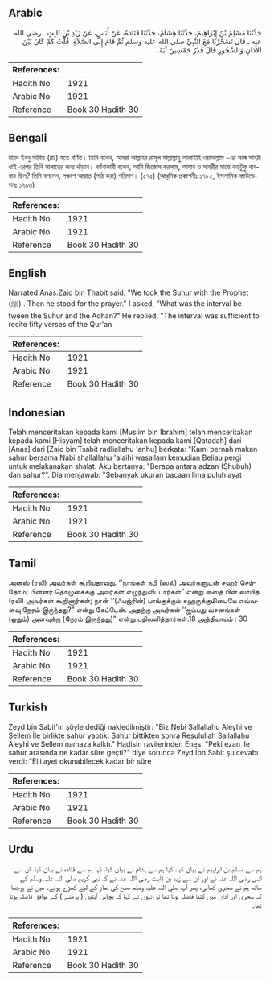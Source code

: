 ## Arabic


<div dir="rtl" lang="ar" style={{fontSize:'larger',backgroundColor:'#f8f9fa',padding:20}}>
حَدَّثَنَا مُسْلِمُ بْنُ إِبْرَاهِيمَ، حَدَّثَنَا هِشَامٌ، حَدَّثَنَا قَتَادَةُ، عَنْ أَنَسٍ، عَنْ زَيْدِ بْنِ ثَابِتٍ ـ رضى الله عنه ـ قَالَ تَسَحَّرْنَا مَعَ النَّبِيِّ صلى الله عليه وسلم ثُمَّ قَامَ إِلَى الصَّلاَةِ‏.‏ قُلْتُ كَمْ كَانَ بَيْنَ الأَذَانِ وَالسَّحُورِ قَالَ قَدْرُ خَمْسِينَ آيَةً‏.‏
</div>
<div style={{backgroundColor:'#f8f9fa',padding:20, marginBottom: 10}}><table> <thead> <tr> <th>References:</th> <th></th> </tr> </thead> <tbody><tr><td>Hadith No</td><td>1921</td></tr><tr><td>Arabic No</td><td>1921</td></tr><tr><td>Reference</td><td>Book 30 Hadith 30</td></tr></tbody></table></div>

## Bengali


<div dir="ltr" lang="bn" style={{fontSize:'larger',backgroundColor:'#f8f9fa',padding:20}}>
যায়দ ইবনু সাবিত (রাঃ) হতে বর্ণিত। তিনি বলেন, আমরা আল্লাহর রাসূল সাল্লাল্লাহু আলাইহি ওয়াসাল্লাম -এর সঙ্গে সাহরী খাই এরপর তিনি সালাতের জন্য দাঁড়ান। বর্ণনাকারী বলেন, আমি জিজ্ঞেস করলাম, আযান ও সাহরীর মাঝে কতটুকু ব্যবধান ছিল? তিনি বললেন, পঞ্চাশ আয়াত (পাঠ করা) পরিমাণ। (৫৭৫) (আধুনিক প্রকাশনীঃ ১৭৮৫, ইসলামিক ফাউন্ডেশনঃ ১৭৯৬)
</div>
<div style={{backgroundColor:'#f8f9fa',padding:20, marginBottom: 10}}><table> <thead> <tr> <th>References:</th> <th></th> </tr> </thead> <tbody><tr><td>Hadith No</td><td>1921</td></tr><tr><td>Arabic No</td><td>1921</td></tr><tr><td>Reference</td><td>Book 30 Hadith 30</td></tr></tbody></table></div>

## English


<div dir="ltr" lang="en" style={{fontSize:'larger',backgroundColor:'#f8f9fa',padding:20}}>
Narrated Anas:Zaid bin Thabit said, "We took the Suhur with the Prophet (ﷺ) . Then he stood for the prayer." I asked, "What was the interval between the Suhur and the Adhan?" He replied, "The interval was sufficient to recite fifty verses of the Qur'an
</div>
<div style={{backgroundColor:'#f8f9fa',padding:20, marginBottom: 10}}><table> <thead> <tr> <th>References:</th> <th></th> </tr> </thead> <tbody><tr><td>Hadith No</td><td>1921</td></tr><tr><td>Arabic No</td><td>1921</td></tr><tr><td>Reference</td><td>Book 30 Hadith 30</td></tr></tbody></table></div>

## Indonesian


<div dir="ltr" lang="id" style={{fontSize:'larger',backgroundColor:'#f8f9fa',padding:20}}>
Telah menceritakan kepada kami [Muslim bin Ibrahim] telah menceritakan kepada kami [Hisyam] telah menceritakan kepada kami [Qatadah] dari [Anas] dari [Zaid bin Tsabit radliallahu 'anhu] berkata: "Kami pernah makan sahur bersama Nabi shallallahu 'alaihi wasallam kemudian Beliau pergi untuk melakanakan shalat. Aku bertanya: "Berapa antara adzan (Shubuh) dan sahur?". Dia menjawab: "Sebanyak ukuran bacaan lima puluh ayat
</div>
<div style={{backgroundColor:'#f8f9fa',padding:20, marginBottom: 10}}><table> <thead> <tr> <th>References:</th> <th></th> </tr> </thead> <tbody><tr><td>Hadith No</td><td>1921</td></tr><tr><td>Arabic No</td><td>1921</td></tr><tr><td>Reference</td><td>Book 30 Hadith 30</td></tr></tbody></table></div>

## Tamil


<div dir="ltr" lang="ta" style={{fontSize:'larger',backgroundColor:'#f8f9fa',padding:20}}>
அனஸ் (ரலி) அவர்கள் கூறியதாவது: ‘‘நாங்கள் நபி (ஸல்) அவர்களுடன் சஹர் செய்தோம்; பின்னர் தொழுகைக்கு அவர்கள் எழுந்துவிட்டார்கள்” என்று ஸைத் பின் ஸாபித் (ரலி) அவர்கள் கூறினார்கள்; நான் ‘‘(ஃபஜ்ரின்) பாங்குக்கும் சஹருக்குமிடையே எவ்வளவு நேரம் இருந்தது?” என்று கேட்டேன். அதற்கு அவர்கள் ‘‘ஐம்பது வசனங்கள் (ஓதும்) அளவுக்கு (நேரம் இருந்தது)” என்று பதிலளித்தார்கள்.18 அத்தியாயம் : 30
</div>
<div style={{backgroundColor:'#f8f9fa',padding:20, marginBottom: 10}}><table> <thead> <tr> <th>References:</th> <th></th> </tr> </thead> <tbody><tr><td>Hadith No</td><td>1921</td></tr><tr><td>Arabic No</td><td>1921</td></tr><tr><td>Reference</td><td>Book 30 Hadith 30</td></tr></tbody></table></div>

## Turkish


<div dir="ltr" lang="tr" style={{fontSize:'larger',backgroundColor:'#f8f9fa',padding:20}}>
Zeyd bin Sabit'in şöyle dediği nakledilmiştir: "Biz Nebi Sallallahu Aleyhi ve Sellem İle birlikte sahur yaptık. Sahur bittikten sonra Resulullah Sallallahu Aleyhi ve Sellem namaza kalktı." Hadisin ravilerinden Enes: "Peki ezan ile sahur arasında ne kadar süre geçti?" diye sorunca Zeyd İbn Sabit şu cevabı verdi: "Elli ayet okunabilecek kadar bir süre
</div>
<div style={{backgroundColor:'#f8f9fa',padding:20, marginBottom: 10}}><table> <thead> <tr> <th>References:</th> <th></th> </tr> </thead> <tbody><tr><td>Hadith No</td><td>1921</td></tr><tr><td>Arabic No</td><td>1921</td></tr><tr><td>Reference</td><td>Book 30 Hadith 30</td></tr></tbody></table></div>

## Urdu


<div dir="rtl" lang="ur" style={{fontSize:'larger',backgroundColor:'#f8f9fa',padding:20}}>
ہم سے مسلم بن ابراہیم نے بیان کیا، کہا ہم سے ہشام نے بیان کیا، کہا ہم سے قتادہ نے بیان کیا، ان سے انس رضی اللہ عنہ نے اور ان سے زید بن ثابت رضی اللہ عنہ نے کہ نبی کریم صلی اللہ علیہ وسلم کے ساتھ ہم نے سحری کھائی، پھر آپ صلی اللہ علیہ وسلم صبح کی نماز کے لیے کھڑے ہوئے۔ میں نے پوچھا کہ سحری اور اذان میں کتنا فاصلہ ہوتا تھا تو انہوں نے کہا کہ پچاس آیتیں ( پڑھنے ) کے موافق فاصلہ ہوتا تھا۔
</div>
<div style={{backgroundColor:'#f8f9fa',padding:20, marginBottom: 10}}><table> <thead> <tr> <th>References:</th> <th></th> </tr> </thead> <tbody><tr><td>Hadith No</td><td>1921</td></tr><tr><td>Arabic No</td><td>1921</td></tr><tr><td>Reference</td><td>Book 30 Hadith 30</td></tr></tbody></table></div>